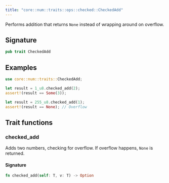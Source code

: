 ```yaml
---
title: "core::num::traits::ops::checked::CheckedAdd"
---
```


Performs addition that returns `None` instead of wrapping around on
overflow.

## Signature

```rust
pub trait CheckedAdd
```



## Examples

```rust
use core::num::traits::CheckedAdd;

let result = 1_u8.checked_add(2);
assert!(result == Some(3));

let result = 255_u8.checked_add(1);
assert!(result == None); // Overflow
```


## Trait functions

### checked_add



Adds two numbers, checking for overflow. If overflow happens, `None` is
returned.





#### Signature

```rust
fn checked_add(self: T, v: T) -> Option
```


